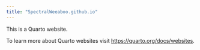 ```yaml
---
title: "SpectralWeeaboo.github.io"
---
```


This is a Quarto website.

To learn more about Quarto websites visit <https://quarto.org/docs/websites>.
